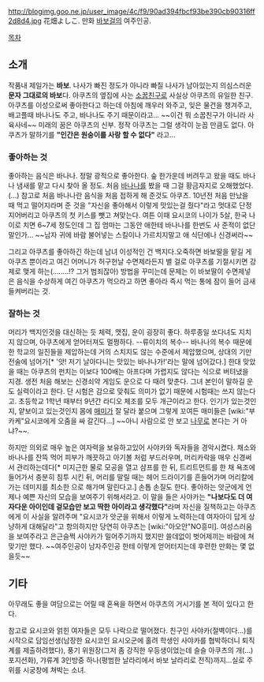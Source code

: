 http://blogimg.goo.ne.jp/user_image/4c/f9/90ad394fbcf93be390cb90316ff2d8d4.jpg
花畑よしこ. 만화 [[바보걸]]의 여주인공. 

[[목차]]
== 소개 ==
작품내 제일가는 '''바보'''. 나사가 빠진 정도가 아니라 빠질 나사가 남아있는지 의심스러운 '''문자 그대로의 바보'''다. 
아쿠츠의 옆집에 사는 [[소꿉친구]]로 사실상 아쿠츠의 유일한 친구. 아쿠츠를 이성으로써 좋아한다고 하는데 아침에 깨우러 와주고, 잊은 물건을 챙겨주고, 배고플때 바나나도 주고, 바나나도 주기 때문이라고... ~~이건 뭐 소꿉친구가 아니라 사육사네~~ 미래의 꿈은 아쿠츠의 신부. 정작 아쿠츠는 그럴 생각이 눈꼽 만큼도 없다. 아쿠츠가 말하기를 '''"인간은 원숭이를 사랑 할 수 없다"''' 라고... 

=== 좋아하는 것 ===
좋아하는 음식은 바나나. 정말 광적으로 좋아한다. 숲 한가운데 버려두고 왔을 때도 바나나 냄새를 맡고 다시 찾아 올 정도. 처음 [[바나나]]를 봤을 때 그걸 황금자지로 오해했었다.(...) 참고로 처음 바나나란 음식을 처음 접하게 해 준것도 아쿠츠. 10년전 처음 만났을 때 먹고 떨어지라며 준 것을 "자신을 좋아해서 이렇게 맛있는걸 줬다"라고 멋대로 단정지어버리고 아쿠츠의 첫 키스를 뺏고 쳐맞는다. 여튼 이때 요시코의 나이가 5살, 한국 나이로 치면 6~7세 정도인데 그 집 엄마는 그동안 애한테 바나나를 한번도 사 준적이 없단 말인가... ~~남자 귀에 바람 불어넣는 스킬이나 가르치지말고 애 식단에나 신경써라~~

그리고 아쿠츠를 좋아하긴 하는데 남녀 이성적인 건 백지다.오죽하면 바보딸을 맡길 게 아쿠츠 뿐이라고 여긴 어머니가 허구헌날 수면제라든지 별 걸로 아쿠츠를 기절시키면 강제로 맺게 하는(........!? 그거 범죄잖아) 방법을 꾸미는데 문제는 이 바보딸이 수면제넣은 음식을 수상하게 여긴 아쿠츠가 먹으라고 하면 좋아라 즉시 먹는 통에 잠이 들어 금새 들켜버리는 것.

=== 잘하는 것 ===
머리가 백지인것을 대신하는 듯 체력, 맷집, 운이 굉장히 좋다. 하루종일 쏘다녀도 지치지 않으며, 아쿠츠에게 얻어터져도 멀쩡하다. --류이치의 복수-- 바나나의 복수 때문에 한 학교의 일진들을 제압하는데 거의 스치지도 않는 수준에서 제압했으며, 상대의 기만전술에 넘어가[* '앗! 저기 날아다니는 맛있는 바나나가!'라는 말에 넘어갔다.] 한대 맞았을 때는 아쿠츠의 펀치는 이보다 100배는 아프다며 가렵지도 않다는 식으로 버텨냈을 지경. 생전 처음 해보는 신경쇠약 게임도 운으로 다 때려 맞춘다. 그녀 본인이 말하길 운도 실력이라고 한다. 단 시험은 감으로 맞춰도 의미가 없기 때문에 시험때는 쓰지 않는다고. 초등학교 1학년 때부터 9년간 라디오 체조를 모두 개근이라고 한다.  인기가 있는것인지, 얕보이고 있는것인지 몸에 [[매미]]가 잘 달라 붙으며 그렇게 꼬여든 매미들은 [wiki:"부카케"요시코에게 오줌을 싸 갈긴다...] ~~아니 사람으로 안 보고 [[나무]]로 본다는 거 아냐?~~.

하지만 의외로 매우 높은 여자력을 보유하고있어 사야카와 독자들을 경악시켰다. 채소와 바나나를 잔뜩 먹어 피부가 깨끗하고 아기볼 처럼 부드러우며, 머리카락을 매우 신경써서 관리하는데다[* 미지근한 물로 모공을 열고 샴프를 한 뒤, 트리트먼트를 한 채 욕조에 들어가서 충분히 침투 시킨 뒤, 머리를 말릴 때는 헤어 드라이기를 흔들어가며 머리칼에 가는 데미지를 최소한 으로 해가며 말린다고.] 손톱 손질도 한다. 좋아하는 앗군에게 언제나 예쁜 자신의 모습을 보여주기 위해서라고. 이 말을 들은 사야카는 '''"나보다도 더 여자다운 아이인데 겉모습만 보고 딱한 아이라고 생각했다"'''라며 자신을 질책하고는 아쿠츠에게 이 사실을 알려주며 "요시코가 앗군을 위해서 이렇게 노력하는데 여자아이 답게 상냥하게 대해달라"고 항의하지만 당연히 아쿠츠는 [wiki:"아오안"NO흥미]. 여성스러움을 보여주라고 은근슬쩍 사야카가 밀어주기까지 했지만 쓸데없이 벗어제끼는 바람에 쳐맞기만 했다. ~~여주인공이 남자주인공 한테 이렇게 얻어터지는데 후련한 만화는 몇 없을듯~~

== 기타 ==
아무래도 좋을 여담으로는 어릴 때 혼욕을 하면서 아쿠츠의 거시기를 본 적이 있다고 한다. 

참고로 요시코와 얽힌 여자들은 모두 나락으로 떨어졌다. 친구인 사야카(절벽이다...)를 시작으로 담임선생(남장한 요시코인 요시오군에 홀려 학생인 사야카를 협박하더니 퇴직계를 제출하려했다), 풍기 위원장(그저 좀 강직한 우등생이었는데 슬슬 아쿠츠의 개(...)포지션화), 갸류계 3인방중 하나(평범한 날라리에서 바보 날라리로 전직)까지...실로 주위를 시궁창에 쳐박는 소녀.
 
